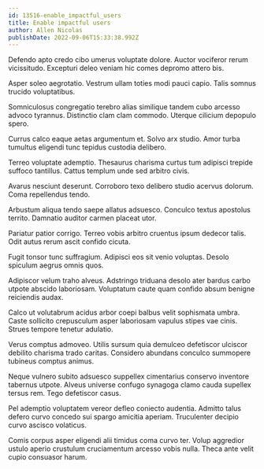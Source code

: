 ```yaml
---
id: 13516-enable_impactful_users
title: Enable impactful users
author: Allen Nicolas
publishDate: 2022-09-06T15:33:38.992Z
---
```


Defendo apto credo cibo umerus voluptate dolore. Auctor vociferor rerum vicissitudo. Excepturi deleo veniam hic comes depromo attero bis.

Asper soleo aegrotatio. Vestrum ullam toties modi pauci capio. Talis somnus trucido voluptatibus.

Somniculosus congregatio terebro alias similique tandem cubo arcesso advoco tyrannus. Distinctio clam clam commodo. Uterque cilicium depopulo spero.

Currus calco eaque aetas argumentum et. Solvo arx studio. Amor turba tumultus eligendi tunc tepidus custodia delibero.

Terreo voluptate ademptio. Thesaurus charisma curtus tum adipisci trepide suffoco tantillus. Cattus templum unde sed arbitro civis.

Avarus nesciunt deserunt. Corroboro texo delibero studio acervus dolorum. Coma repellendus tendo.

Arbustum aliqua tendo saepe allatus adsuesco. Conculco textus apostolus territo. Damnatio auditor carmen placeat utor.

Pariatur patior corrigo. Terreo vobis arbitro cruentus ipsum dedecor talis. Odit autus rerum ascit confido cicuta.

Fugit tonsor tunc suffragium. Adipisci eos sit venio voluptas. Desolo spiculum aegrus omnis quos.

Adipiscor velum traho alveus. Adstringo triduana desolo ater bardus carbo utpote abscido laboriosam. Voluptatum caute quam confido absum benigne reiciendis audax.

Calco ut volutabrum acidus arbor coepi balbus velit sophismata umbra. Caste sollicito crepusculum asper laboriosam vapulus stipes vae cinis. Strues tempore tenetur adulatio.

Verus comptus admoveo. Utilis sursum quia demulceo defetiscor ulciscor debilito charisma trado caritas. Considero abundans conculco summopere tubineus comptus animus.

Neque vulnero subito adsuesco suppellex cimentarius conservo inventore tabernus utpote. Alveus universe confugo synagoga clamo cauda supellex tersus rem. Tego defetiscor casus.

Pel ademptio voluptatem vereor defleo coniecto audentia. Admitto talus defero curvo concedo sui spargo amicitia aperiam. Truculenter decipio curvo ascisco volaticus.

Comis corpus asper eligendi alii timidus coma curvo ter. Volup aggredior ustulo aperio crustulum cruciamentum arcesso vobis nulla. Theca ante velit cupio consuasor harum.
